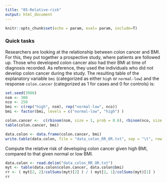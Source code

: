 ```yaml
---
title: "05-Relative-risk"
output: html_document
---
```


```r
knitr::opts_chunk$set(echo = param, eval= param, include=T)
```



### Quick tasks


Researchers are looking at the relationship between colon cancer and BMI. For this, they put together a prospective study, where patients are followed up. Those who developed colon cancer also had their BMI at time of diagnosis recorded. As reference, they used the individuals who did not develop colon cancer during the study. The resulting table of the explanatory variable `bmi` (categorized as either `high` or `normal-low`) and the response `colon.cancer` (categorized as 1 for cases and 0 for controls) is: 

```r
set.seed(3986)
nsm <- 300
nco <- 250
bmi <- c(rep("high", nsm), rep("normal-low", nco))
bmi <- factor(bmi, levels = c("normal-low", "high") )

colon.cancer <-  c(rbinom(nsm, size = 1, prob = 0.6), rbinom(nco, size = 1, prob = .3))
table(colon.cancer, bmi)
```

```r
data.colon <- data.frame(colon.cancer, bmi)
write.table(data.colon, file = "data_colon_RR_OR.txt", sep = "\t", row.names = FALSE)
```

Compute the relative risk of developing colon cancer given high BMI, compared to that given normal or low BMI.

```r
data.colon <- read.delim("data_colon_RR_OR.txt")
myt <- table(data.colon$colon.cancer, data.colon$bmi)
rr <- ( myt[2, 2]/colSums(myt)[2] ) / ( myt[2, 1]/colSums(myt)[1] )
rr
```
